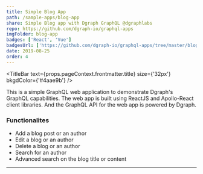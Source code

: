 ```yaml
---
title: Simple Blog App
path: /sample-apps/blog-app
share: Simple Blog app with Dgraph GraphQL @dgraphlabs
repo: https://github.com/dgraph-io/graphql-apps
imgFolder: blog-app
badges: ['React', 'Vue']
badgesUrl: ['https://github.com/dgraph-io/graphql-apps/tree/master/blog-app','https://github.com/dgraph-io/graphql-apps/tree/master/blog-post-vue']
date: 2019-08-25
order: 4
---
```



<TitleBar
  text={props.pageContext.frontmatter.title}
  size={'32px'}
  bkgdColor={'#4aae9b'}
/>

<ImageSlider imgFolder={props.pageContext.frontmatter.imgFolder} />

<Badges badges={props.pageContext.frontmatter.badges} badgesUrl={props.pageContext.frontmatter.badgesUrl}/>

This is a simple GraphQL web application to demonstrate Dgraph's GraphQL capabilities.
The web app is built using ReactJS and Apollo-React client libraries. And the GraphQL
API for the web app is powered by Dgraph.

### Functionalites

- Add a blog post or an author
- Edit a blog or an author
- Delete a blog or an author
- Search for an author
- Advanced search on the blog title or content

---

